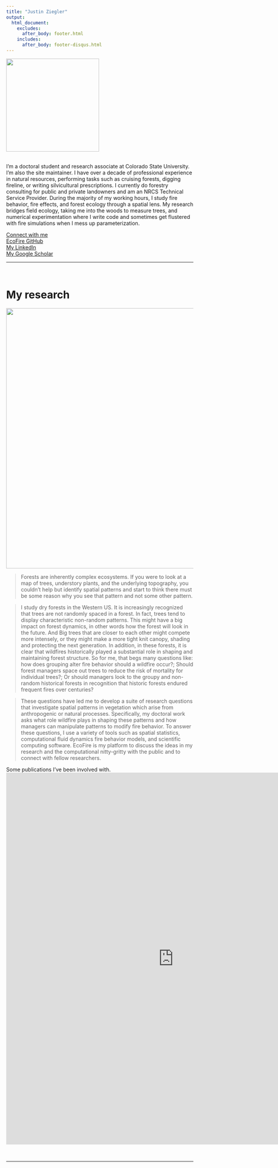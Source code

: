 ```yaml
---
title: "Justin Ziegler"
output: 
  html_document:
    excludes:
      after_body: footer.html
    includes:
      after_body: footer-disqus.html
---
```


<img id="img-me" src="site_content/img/me.jpeg" width="250px" height="auto"> 

<br>
I'm a doctoral student and research associate at Colorado State University. I'm also the site maintainer. I have over a decade of professional experience in natural resources, performing tasks such as cruising forests, digging fireline, or writing silvicultural prescriptions. I currently do forestry consulting for public and private landowners and am an NRCS Technical Service Provider. During the majority of my working hours, I study fire behavior, fire effects, and forest ecology through a spatial lens. My research bridges field ecology, taking me into the woods to measure trees, and numerical experimentation where I write code and sometimes get flustered with fire simulations when I mess up parameterization.  

<a href="mailto:Justin.Zieger@Colostate.edu">
<i class="fa fa-send fa-lg"></i> Connect with me</a>
<br>
<a href="https://github.com/EcoFire">
<i class="fa fa-github fa-lg"></i> EcoFire GitHub</a>
<br>
<a href="https://www.linkedin.com/in/justin-p-ziegler-b5230466/">
<i class="fa fa-linkedin fa-lg"></i> My LinkedIn</a>
<br>
<a href="https://github.com/EcoFire">
<i class="fas fa-graduation-cap"></i> My Google Scholar</a>
        <br>
        <hr>
        <br>

<h1>My research</h1>
<p><img id="img-me" src="site_content/img/headimg.PNG" width="700px" height="auto"></p>

> Forests are inherently complex ecosystems. If you were to look at a map of trees, understory plants, and the underlying topography, you couldn't help but identify spatial patterns and start to think there must be some reason why you see that pattern and not some other pattern. 

>I study dry forests in the Western US. It is increasingly recognized that trees are not randomly spaced in a forest. In fact, trees tend to display characteristic non-random patterns. This might have a big impact on forest dynamics, in other words how the forest will look in the future. And
Big trees that are closer to each other might compete more intensely, or they might make a more tight knit canopy, shading and protecting the next generation. In addition, in these forests, it is clear that wildfires historically played a substantial role in shaping and maintaining forest structure. So for me, that begs many questions like: how does grouping alter fire behavior should a wildfire occur?; Should forest managers space out trees to reduce the risk of mortality for individual trees?; Or should managers look to the groupy and non-random historical forests in recognition that historic forests endured frequent fires over centuries?  

>These questions have led me to develop a suite of research questions that investigate spatial patterns in vegetation which arise from anthropogenic or natural processes. Specifically, my doctoral work asks what role wildfire plays in shaping these patterns and how managers can manipulate patterns to modify fire behavior. To answer these questions, I use a variety of tools such as spatial statistics, computational fluid dynamics fire behavior models, and scientific computing software. EcoFire is my platform to discuss the ideas in my research and the computational nitty-gritty with the public and to connect with fellow researchers.

Some publications I've been involved with.
<iframe onload="resizeIframe(this)" src="https://ecofire.shinyapps.io/shinyresearch/" style="border: none; width: 900px; height: 1000px; display:block;"></iframe>

<br>
<hr>
<br>